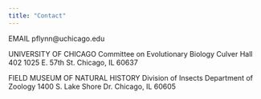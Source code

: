 ```yaml
---
title: "Contact"
---
```


EMAIL
pflynn@uchicago.edu

UNIVERSITY OF CHICAGO
Committee on Evolutionary Biology
Culver Hall 402
1025 E. 57th St.
Chicago, IL 60637

FIELD MUSEUM OF NATURAL HISTORY
Division of Insects
Department of Zoology
1400 S. Lake Shore Dr.
Chicago, IL 60605